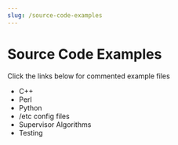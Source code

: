 ```yaml
---
slug: /source-code-examples
---
```


# Source Code Examples

Click the links below for commented example files 

* C++
* Perl
* Python
* /etc config files
* Supervisor Algorithms
* Testing

